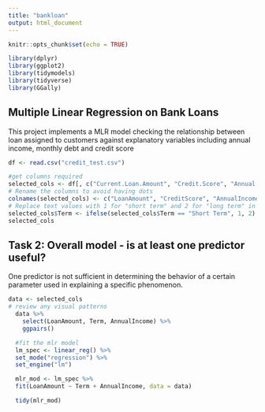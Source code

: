 ```yaml
---
title: "bankloan"
output: html_document
---
```


```r
knitr::opts_chunk$set(echo = TRUE)
```
```r
library(dplyr)
library(ggplot2)
library(tidymodels)
library(tidyverse)
library(GGally)
```

## Multiple Linear Regression on Bank Loans
This project implements a MLR model checking the relationship between loan assigned to customers against explanatory variables including annual income, monthly debt and credit score
```r
df <- read.csv("credit_test.csv")

#get columns required
selected_cols <- df[, c("Current.Loan.Amount", "Credit.Score", "Annual.Income","Monthly.Debt","Term")]
# Rename the columns to avoid having dots
colnames(selected_cols) <- c("LoanAmount", "CreditScore", "AnnualIncome", "MonthlyDebt", "Term")
# Replace text values with 1 for "short term" and 2 for "long term" in the "Term" column
selected_cols$Term <- ifelse(selected_cols$Term == "Short Term", 1, 2)
selected_cols
```

## Task 2: Overall model - is at least one predictor useful?
One predictor is not sufficient in determining the behavior of a certain parameter used in explaining a specific phenomenon.

```r
data <- selected_cols 
# review any visual patterns
  data %>% 
    select(LoanAmount, Term, AnnualIncome) %>% 
    ggpairs()

  #fit the mlr model
  lm_spec <- linear_reg() %>%
  set_mode("regression") %>%
  set_engine("lm")

  mlr_mod <- lm_spec %>% 
  fit(LoanAmount ~ Term + AnnualIncome, data = data)

  tidy(mlr_mod)
```

